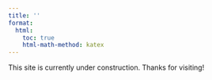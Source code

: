 ```yaml
---
title: ''
format:
  html:
    toc: true
    html-math-method: katex
---
```


This site is currently under construction. Thanks for visiting!
